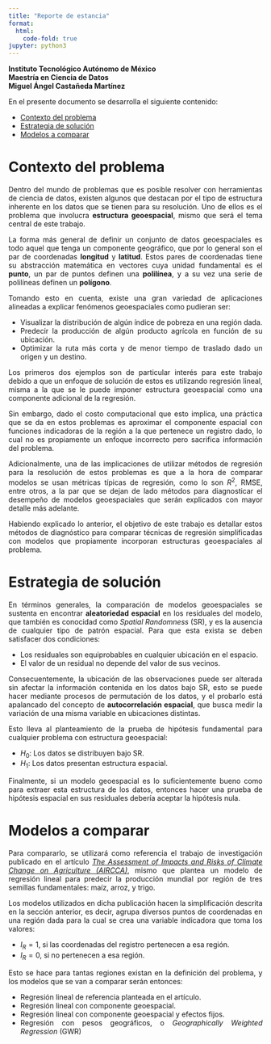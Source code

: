 ---
title: "Reporte de estancia"
format:
  html:
    code-fold: true
jupyter: python3
---

**Instituto Tecnológico Autónomo de México**
<br>**Maestría en Ciencia de Datos**
<br>**Miguel Ángel Castañeda Martínez**

En el presente documento se desarrolla el siguiente contenido:

* [Contexto del problema](#contexto-del-problema)
* [Estrategia de solución](#estrategia-de-solución)
* [Modelos a comparar](#modelos-a-comparar)

# Contexto del problema

<div style="text-align: justify">
Dentro del mundo de problemas que es posible resolver con herramientas de
ciencia de datos, existen algunos que destacan por el tipo de estructura
inherente en los datos que se tienen para su resolución. Uno de ellos es el
problema que involucra **estructura geoespacial**, mismo que será el tema
central de este trabajo.

La forma más general de definir un conjunto de datos geoespaciales es todo
aquel que tenga un componente geográfico, que por lo general son el par de
coordenadas **longitud** y **latitud**. Estos pares de coordenadas tiene su
abstracción matemática en vectores cuya unidad fundamental es el **punto**, un par
de puntos definen una **polilínea**, y a su vez una serie de polilíneas definen
un **polígono**.

Tomando esto en cuenta, existe una gran variedad de aplicaciones alineadas a
explicar fenómenos geoespaciales como pudieran ser:

* Visualizar la distribución de algún índice de pobreza en una región dada.
* Predecir la producción de algún producto agrícola en función de su ubicación.
* Optimizar la ruta más corta y de menor tiempo de traslado dado un origen y un
destino.

Los primeros dos ejemplos son de particular interés para este trabajo debido
a que un enfoque de solución de estos es utilizando regresión lineal, misma a
la que se le puede imponer estructura geoespacial como una componente adicional
de la regresión.

Sin embargo, dado el costo computacional que esto implica, una práctica que se
da en estos problemas es aproximar el componente espacial con funciones
indicadoras de la región a la que pertenece un registro dado, lo cual no es
propiamente un enfoque incorrecto pero sacrifica información del problema.

Adicionalmente, una de las implicaciones de utilizar métodos de regresión para
la resolución de estos problemas es que a la hora de comparar modelos se usan
métricas típicas de regresión, como lo son $R^2$, RMSE, entre otros, a la par
que se dejan de lado métodos para diagnosticar el desempeño de modelos
geoespaciales que serán explicados con mayor detalle más adelante.

Habiendo explicado lo anterior, el objetivo de este trabajo es detallar estos
métodos de diagnóstico para comparar técnicas de regresión simplificadas con
modelos que propiamente incorporan estructuras geoespaciales al problema.
</div>

# Estrategia de solución

<div style="text-align: justify">
En términos generales, la comparación de modelos geoespaciales se sustenta en
encontrar **aleatoriedad espacial** en los residuales del modelo, que también
es conocidad como _Spatial Randomness_ (SR), y es la ausencia de cualquier
tipo de patrón espacial. Para que esta exista se deben satisfacer dos
condiciones:

* Los residuales son equiprobables en cualquier ubicación en el
espacio.
* El valor de un residual no depende del valor de sus vecinos.

Consecuentemente, la ubicación de las observaciones puede ser alterada sin
afectar la información contenida en los datos bajo SR, esto se puede hacer
mediante procesos de permutación de los datos, y el probarlo está apalancado
del concepto de **autocorrelación espacial**, que busca medir la variación de
una misma variable en ubicaciones distintas.

Esto lleva al planteamiento de la prueba de hipótesis fundamental para
cualquier problema con estructura geoespacial:

* $H_0$: Los datos se distribuyen bajo SR.
* $H_1$: Los datos presentan estructura espacial.

Finalmente, si un modelo geoespacial es lo suficientemente bueno como para
extraer esta estructura de los datos, entonces hacer una prueba de hipótesis
espacial en sus residuales debería aceptar la hipótesis nula.
</div>

# Modelos a comparar

<div style="text-align: justify">
Para compararlo, se utilizará como referencia el trabajo de investigación
publicado en el artículo [_The Assessment of Impacts and Risks of Climate
Change on Agriculture (AIRCCA)_](https://www.tandfonline.com/doi/full/10.1080/17421772.2020.1754448),
mismo que plantea un modelo de regresión lineal para predecir la producción
mundial por región de tres semillas fundamentales: maíz, arroz, y trigo.

Los modelos utilizados en dicha publicación hacen la simplificación descrita en
la sección anterior, es decir, agrupa diversos puntos de coordenadas en una
región dada para la cual se crea una variable indicadora que toma los valores:

* $I_R = 1$, si las coordenadas del registro pertenecen a esa región.
* $I_R = 0$, si no pertenecen a esa región.

Esto se hace para tantas regiones existan en la definición del problema, y los
modelos que se van a comparar serán entonces:

* Regresión lineal de referencia planteada en el artículo.
* Regresión lineal con componente geoespacial.
* Regresión lineal con componente geoespacial y efectos fijos.
* Regresión con pesos geográficos, o _Geographically Weighted Regression_ (GWR)
</div>
